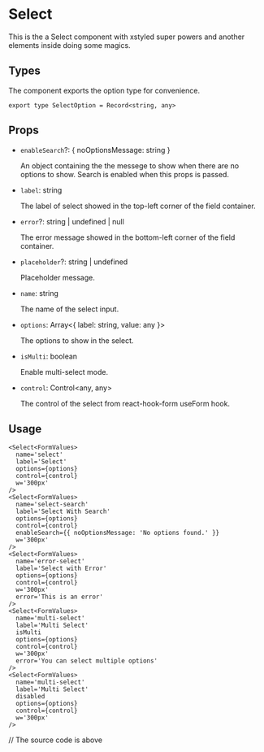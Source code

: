 


<Meta title='Components/Select' />

# Select

This is the a Select component with xstyled super powers and another elements inside doing some magics.

## Types

The component exports the option type for convenience.

```tsx
export type SelectOption = Record<string, any>
```

## Props

- `enableSearch`?: { noOptionsMessage: string }

  An object containing the the messege to show when there are no options to show.
  Search is enabled when this props is passed.

- `label`: string

  The label of select showed in the top-left corner of the field container.

- `error`?: string | undefined | null

  The error message showed in the bottom-left corner of the field container.

- `placeholder`?: string | undefined

  Placeholder message.

- `name`: string

  The name of the select input.

- `options`: Array<{ label: string, value: any }>

  The options to show in the select.

- `isMulti`: boolean

  Enable multi-select mode.

- `control`: Control&lt;any, any>

  The control of the select from react-hook-form useForm hook.

## Usage

```tsx
<Select<FormValues>
  name='select'
  label='Select'
  options={options}
  control={control}
  w='300px'
/>
<Select<FormValues>
  name='select-search'
  label='Select With Search'
  options={options}
  control={control}
  enableSearch={{ noOptionsMessage: 'No options found.' }}
  w='300px'
/>
<Select<FormValues>
  name='error-select'
  label='Select with Error'
  options={options}
  control={control}
  w='300px'
  error='This is an error'
/>
<Select<FormValues>
  name='multi-select'
  label='Multi Select'
  isMulti
  options={options}
  control={control}
  w='300px'
  error='You can select multiple options'
/>
<Select<FormValues>
  name='multi-select'
  label='Multi Select'
  disabled
  options={options}
  control={control}
  w='300px'
/>
```

<Canvas>
  <SelectStory /> // The source code is above
</Canvas>

